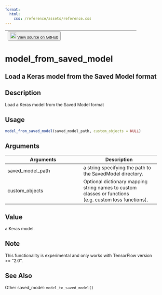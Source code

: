 ```yaml
---
format:
  html:
    css: /reference/assets/reference.css
---
```


| <button class="button"> ![](/reference/assets/GitHub-Mark-32px.png){width="20"} [View source on GitHub](https://github.com/rstudio/keras//blob/main/R/model-persistence.R#L542) </button> |
|:------------------------------:|:--------------------------------------:|

# model_from_saved_model

## Load a Keras model from the Saved Model format

## Description
Load a Keras model from the Saved Model format 


## Usage
```r
model_from_saved_model(saved_model_path, custom_objects = NULL) 
```

## Arguments
|Arguments|Description|
|---|---|
| saved_model_path | a string specifying the path to the SavedModel directory. |
| custom_objects | Optional dictionary mapping string names to custom classes or functions (e.g. custom loss functions). |



## Value
a Keras model. 

## Note
This functionality is experimental and only works with TensorFlow version >= "2.0". 


## See Also
Other saved_model:  `model_to_saved_model()`

